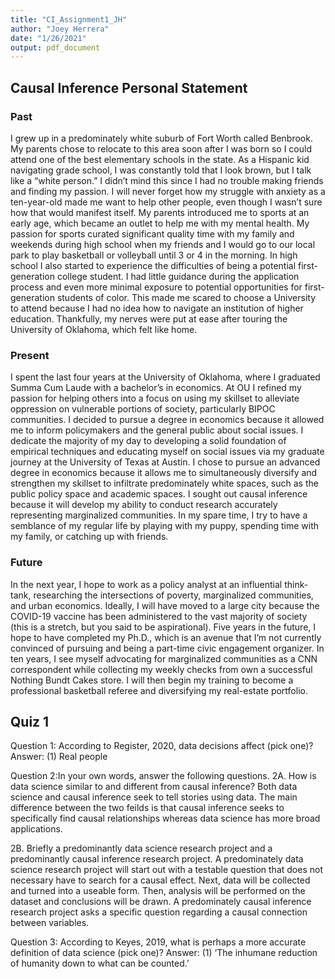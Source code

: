 ```yaml
---
title: "CI_Assignment1_JH"
author: "Joey Herrera"
date: "1/26/2021"
output: pdf_document
---
```

## Causal Inference Personal Statement
### Past
I grew up in a predominately white suburb of Fort Worth called Benbrook. My parents chose to relocate to this area soon after I was born so I could attend one of the best elementary schools in the state. As a Hispanic kid navigating grade school, I was constantly told that I look brown, but I talk like a “white person.” I didn’t mind this since I had no trouble making friends and finding my passion. I will never forget how my struggle with anxiety as a ten-year-old made me want to help other people, even though I wasn’t sure how that would manifest itself. My parents introduced me to sports at an early age, which became an outlet to help me with my mental health. My passion for sports curated significant quality time with my family and weekends during high school when my friends and I would go to our local park to play basketball or volleyball until 3 or 4 in the morning. In high school I also started to experience the difficulties of being a potential first-generation college student. I had little guidance during the application process and even more minimal exposure to potential opportunities for first-generation students of color. This made me scared to choose a University to attend because I had no idea how to navigate an institution of higher education. Thankfully, my nerves were put at ease after touring the University of Oklahoma, which felt like home.

### Present
I spent the last four years at the University of Oklahoma, where I graduated Summa Cum Laude with a bachelor’s in economics. At OU I refined my passion for helping others into a focus on using my skillset to alleviate oppression on vulnerable portions of society, particularly BIPOC communities. I decided to pursue a degree in economics because it allowed me to inform policymakers and the general public about social issues. I dedicate the majority of my day to developing a solid foundation of empirical techniques and educating myself on social issues via my graduate journey at the University of Texas at Austin. I chose to pursue an advanced degree in economics because it allows me to simultaneously diversify and strengthen my skillset to infiltrate predominately white spaces, such as the public policy space and academic spaces. I sought out causal inference because it will develop my ability to conduct research accurately representing marginalized communities. In my spare time, I try to have a semblance of my regular life by playing with my puppy, spending time with my family, or catching up with friends.

### Future
In the next year, I hope to work as a policy analyst at an influential think-tank, researching the intersections of poverty, marginalized communities, and urban economics. Ideally, I will have moved to a large city because the COVID-19 vaccine has been administered to the vast majority of society (this is a stretch, but you said to be aspirational). Five years in the future, I hope to have completed my Ph.D., which is an avenue that I’m not currently convinced of pursuing and being a part-time civic engagement organizer. In ten years, I see myself advocating for marginalized communities as a CNN correspondent while collecting my weekly checks from own a successful Nothing Bundt Cakes store. I will then begin my training to become a professional basketball referee and diversifying my real-estate portfolio.

## Quiz 1
Question 1: According to Register, 2020, data decisions affect (pick one)?
Answer: (1) Real people

Question 2:In your own words, answer the following questions.
2A. How is data science similar to and different from causal inference?
Both data science and causal inference seek to tell stories using data. The main difference between the two feilds is that causal inference seeks to specifically find causal relationships whereas data science has more broad applications.

2B. Briefly a predominantly data science research project and a predominantly causal inference research project.
A predominately data science research project will start out with a testable question that does not necessary have to search for a causal effect. Next, data will be collected and turned into a useable form. Then, analysis will be performed on the dataset and conclusions will be drawn. A predominately causal inference research project asks a specific question regarding a causal connection between variables.

Question 3: According to Keyes, 2019, what is perhaps a more accurate definition of data science (pick one)?
Answer: (1) ‘The inhumane reduction of humanity down to what can be counted.’
